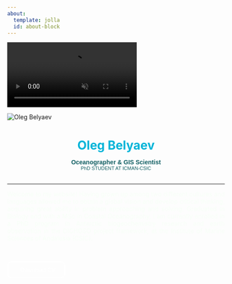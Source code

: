 ```yaml
---
about:
  template: jolla
  id: about-block
---
```


<!-- The video -->
<video autoplay muted loop id="myVideo">
  <source src="img/videoback3.mp4" type="video/mp4">
</video>

<img src="img/perfil_ecos.jpg" id="profile-img" alt="Oleg Belyaev" />

<h1 style="text-align: center;color: #00b4d8; font-size: 2em; font-weight: bold; margin-bottom: 10px;">
  Oleg Belyaev
</h1>
<p style="text-align: center; color:#125F63; font-family: 'Arial', Arial, serif; font-size: 1em; margin-bottom: 0; font-weight: bold;">
  Oceanographer & GIS Scientist
</p>
<p style="text-align: center; color:#125F63; font-family: 'Arial', Arial, serif; font-size: 0.8em; margin-top: 0; margin-bottom: 30px;">
  PhD STUDENT AT ICMAN-CSIC
</p>

<!-- Social Media Icons -->
<div class="social-icons">
  <a href="mailto:mail.o.belyaev@csic.es">
    <i class="fas fa-envelope"></i>
  </a>
  <a href="https://x.com/OlegBelyaevK" target="_blank">
    <i class="fab fa-square-x-twitter"></i>
  </a>
  <a href="https://github.com/obkorolev" target="_blank">
    <i class="fab fa-github"></i>
  </a>
  <a href="https://www.linkedin.com/in/olegbelyaevkorolev/" target="_blank">
    <i class="fab fa-linkedin"></i>
  </a>
  <a href="https://www.researchgate.net/profile/Oleg-Korolev-2" target="_blank">
    <i class="fab fa-researchgate"></i>
  </a>
  <a href="https://scholar.google.co.uk/citations?user=M7wfOdwAAAAJ&hl=en" target="_blank">
    <i class="fab fa-google-scholar"></i>
  </a>
  <a href="https://orcid.org/0000-0002-8851-2996" target="_blank">
    <i class="fab fa-orcid"></i>
  </a>
  
----

<p style="text-align: justify; color: #f7fff7; font-size: 1em;">
  Welcome to my website! Having grown up among two different cultures and languages allowed me to obtain a global vision and develop critical thinking, acquiring great ability in problem approaching and solving. Graduated in Biology and with a MSc in Coastal Oceanography, I am currently enrolled in a PhD program in Antarctic biogeochemistry research and earth observation in the DICHOSO project framework, at the Institute of Marine Sciences of Andalusia (CSIC).
</p>

<br>

<a href="files/OB_CV_2024.pdf" download="OlegBelyaev_CV.pdf" style="text-decoration: none;">
  <button style="padding: 10px 20px; background-color: transparent; color: white; border: 2px solid white; border-radius: 10px; cursor: pointer; display: inline-flex; align-items: center; transition: background-color 0.3s, color 0.3s;">
    <i class="fas fa-download" style="margin-right: 8px;"></i> Download CV
  </button>
</a>
